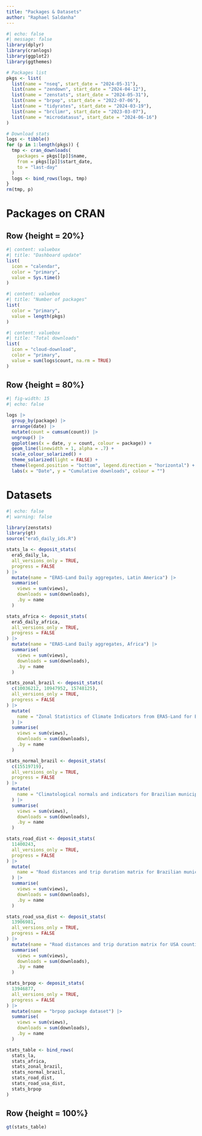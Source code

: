 ```yaml
---
title: "Packages & Datasets"
author: "Raphael Saldanha"
---
```


```r
#| echo: false
#| message: false
library(dplyr)
library(cranlogs)
library(ggplot2)
library(ggthemes)

# Packages list
pkgs <- list(
  list(name = "nseq", start_date = "2024-05-31"),
  list(name = "zendown", start_date = "2024-04-12"),
  list(name = "zenstats", start_date = "2024-05-31"),
  list(name = "brpop", start_date = "2022-07-06"),
  list(name = "tidyrates", start_date = "2024-03-19"),
  list(name = "brclimr", start_date = "2023-03-07"),
  list(name = "microdatasus", start_date = "2024-06-16")
)

# Download stats
logs <- tibble()
for (p in 1:length(pkgs)) {
  tmp <- cran_downloads(
    packages = pkgs[[p]]$name,
    from = pkgs[[p]]$start_date,
    to = "last-day"
  )
  logs <- bind_rows(logs, tmp)
}
rm(tmp, p)

```

# Packages on CRAN

## Row {height = 20%}

```r
#| content: valuebox
#| title: "Dashboard update"
list(
  icon = "calendar",
  color = "primary",
  value = Sys.time()
)
```

```r
#| content: valuebox
#| title: "Number of packages"
list(
  color = "primary",
  value = length(pkgs)
)
```

```r
#| content: valuebox
#| title: "Total downloads"
list(
  icon = "cloud-download",
  color = "primary",
  value = sum(logs$count, na.rm = TRUE)
)
```

## Row {height = 80%}

```r
#| fig-width: 15
#| echo: false

logs |>
  group_by(package) |>
  arrange(date) |>
  mutate(count = cumsum(count)) |>
  ungroup() |>
  ggplot(aes(x = date, y = count, colour = package)) +
  geom_line(linewidth = 1, alpha = .7) +
  scale_colour_solarized() +
  theme_solarized(light = FALSE) +
  theme(legend.position = "bottom", legend.direction = "horizontal") +
  labs(x = "Date", y = "Cumulative downloads", colour = "")
```


# Datasets

```r
#| echo: false
#| warning: false

library(zenstats)
library(gt)
source("era5_daily_ids.R")

stats_la <- deposit_stats(
  era5_daily_la,
  all_versions_only = TRUE,
  progress = FALSE
) |>
  mutate(name = "ERA5-Land Daily aggregates, Latin America") |>
  summarise(
    views = sum(views),
    downloads = sum(downloads),
    .by = name
  )

stats_africa <- deposit_stats(
  era5_daily_africa,
  all_versions_only = TRUE,
  progress = FALSE
) |>
  mutate(name = "ERA5-Land Daily aggregates, Africa") |>
  summarise(
    views = sum(views),
    downloads = sum(downloads),
    .by = name
  )

stats_zonal_brazil <- deposit_stats(
  c(10036212, 10947952, 15748125),
  all_versions_only = TRUE,
  progress = FALSE
) |>
  mutate(
    name = "Zonal Statistics of Climate Indicators from ERA5-Land for Brazilian Municipalities"
  ) |>
  summarise(
    views = sum(views),
    downloads = sum(downloads),
    .by = name
  )

stats_normal_brazil <- deposit_stats(
  c(15519719),
  all_versions_only = TRUE,
  progress = FALSE
) |>
  mutate(
    name = "Climatological normals and indicators for Brazilian municipalities"
  ) |>
  summarise(
    views = sum(views),
    downloads = sum(downloads),
    .by = name
  )

stats_road_dist <- deposit_stats(
  11400243,
  all_versions_only = TRUE,
  progress = FALSE
) |>
  mutate(
    name = "Road distances and trip duration matrix for Brazilian municipalities"
  ) |>
  summarise(
    views = sum(views),
    downloads = sum(downloads),
    .by = name
  )

stats_road_usa_dist <- deposit_stats(
  13906981,
  all_versions_only = TRUE,
  progress = FALSE
) |>
  mutate(name = "Road distances and trip duration matrix for USA counties") |>
  summarise(
    views = sum(views),
    downloads = sum(downloads),
    .by = name
  )

stats_brpop <- deposit_stats(
  13946877,
  all_versions_only = TRUE,
  progress = FALSE
) |>
  mutate(name = "brpop package dataset") |>
  summarise(
    views = sum(views),
    downloads = sum(downloads),
    .by = name
  )

stats_table <- bind_rows(
  stats_la,
  stats_africa,
  stats_zonal_brazil,
  stats_normal_brazil,
  stats_road_dist,
  stats_road_usa_dist,
  stats_brpop
)
```

## Row {height = 100%}


```r
gt(stats_table)
```